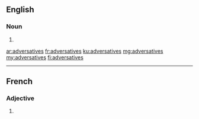 ==English==

===Noun===
{{head|en|noun plural form}}

# {{plural of|adversative|lang=en}}

[[ar:adversatives]]
[[fr:adversatives]]
[[ku:adversatives]]
[[mg:adversatives]]
[[my:adversatives]]
[[fi:adversatives]]

----

==French==

===Adjective===
{{fr-adj-form}}

# {{feminine plural of|adversatif|lang=fr}}
{{rfc-auto}}